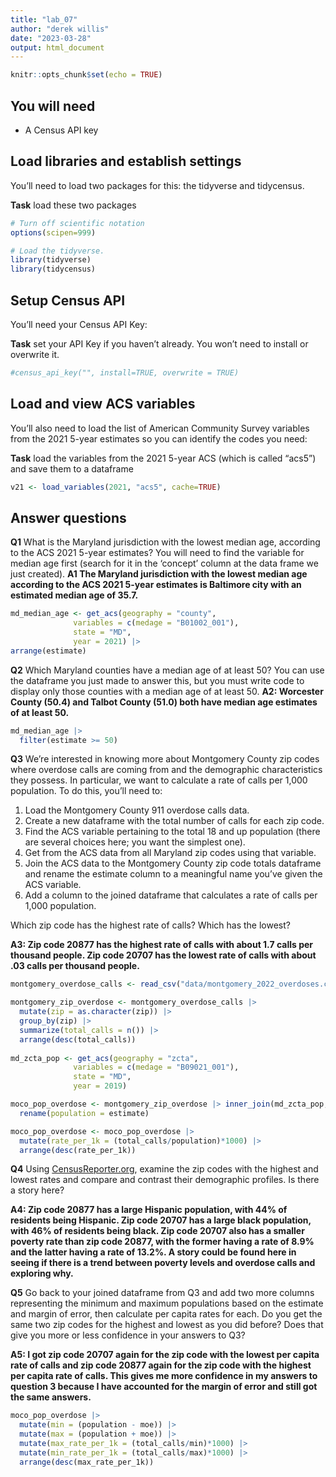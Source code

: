```yaml
---
title: "lab_07"
author: "derek willis"
date: "2023-03-28"
output: html_document
---
```


```r
knitr::opts_chunk$set(echo = TRUE)
```

## You will need

-   A Census API key

## Load libraries and establish settings

You'll need to load two packages for this: the tidyverse and tidycensus.

**Task** load these two packages

```r
# Turn off scientific notation
options(scipen=999)

# Load the tidyverse.
library(tidyverse)
library(tidycensus)
```

## Setup Census API

You'll need your Census API Key:

**Task** set your API Key if you haven't already. You won't need to install or overwrite it.

```r
#census_api_key("", install=TRUE, overwrite = TRUE)
```

## Load and view ACS variables

You'll also need to load the list of American Community Survey variables from the 2021 5-year estimates so you can identify the codes you need:

**Task** load the variables from the 2021 5-year ACS (which is called "acs5") and save them to a dataframe

```r
v21 <- load_variables(2021, "acs5", cache=TRUE)
```

## Answer questions

**Q1** What is the Maryland jurisdiction with the lowest median age, according to the ACS 2021 5-year estimates? You will need to find the variable for median age first (search for it in the 'concept' column at the data frame we just created). **A1 The Maryland jurisdiction with the lowest median age according to the ACS 2021 5-year estimates is Baltimore city with an estimated median age of 35.7.**

```r
md_median_age <- get_acs(geography = "county",
              variables = c(medage = "B01002_001"),
              state = "MD",
              year = 2021) |>
arrange(estimate)

```

**Q2** Which Maryland counties have a median age of at least 50? You can use the dataframe you just made to answer this, but you must write code to display only those counties with a median age of at least 50. **A2: Worcester County (50.4) and Talbot County (51.0) both have median age estimates of at least 50.**

```r
md_median_age |>
  filter(estimate >= 50)
```

**Q3** We're interested in knowing more about Montgomery County zip codes where overdose calls are coming from and the demographic characteristics they possess. In particular, we want to calculate a rate of calls per 1,000 population. To do this, you'll need to:

1.  Load the Montgomery County 911 overdose calls data.
2.  Create a new dataframe with the total number of calls for each zip code.
3.  Find the ACS variable pertaining to the total 18 and up population (there are several choices here; you want the simplest one).
4.  Get from the ACS data from all Maryland zip codes using that variable.
5.  Join the ACS data to the Montgomery County zip code totals dataframe and rename the estimate column to a meaningful name you've given the ACS variable.
6.  Add a column to the joined dataframe that calculates a rate of calls per 1,000 population.

Which zip code has the highest rate of calls? Which has the lowest?

**A3: Zip code 20877 has the highest rate of calls with about 1.7 calls per thousand people. Zip code 20707 has the lowest rate of calls with about .03 calls per thousand people.**

```r
montgomery_overdose_calls <- read_csv("data/montgomery_2022_overdoses.csv") 

montgomery_zip_overdose <- montgomery_overdose_calls |>
  mutate(zip = as.character(zip)) |>
  group_by(zip) |>
  summarize(total_calls = n()) |>
  arrange(desc(total_calls))
  
md_zcta_pop <- get_acs(geography = "zcta",
              variables = c(medage = "B09021_001"),
              state = "MD",
              year = 2019)

moco_pop_overdose <- montgomery_zip_overdose |> inner_join(md_zcta_pop, by=c('zip' = 'GEOID')) |>
  rename(population = estimate)

moco_pop_overdose <- moco_pop_overdose |> 
  mutate(rate_per_1k = (total_calls/population)*1000) |>
  arrange(desc(rate_per_1k))
```

**Q4** Using [CensusReporter.org](https://censusreporter.org/), examine the zip codes with the highest and lowest rates and compare and contrast their demographic profiles. Is there a story here?

**A4: Zip code 20877 has a large Hispanic population, with 44% of residents being Hispanic. Zip code 20707 has a large black population, with 46% of residents being black. Zip code 20707 also has a smaller poverty rate than zip code 20877, with the former having a rate of 8.9% and the latter having a rate of 13.2%. A story could be found here in seeing if there is a trend between poverty levels and overdose calls and exploring why.**

**Q5** Go back to your joined dataframe from Q3 and add two more columns representing the minimum and maximum populations based on the estimate and margin of error, then calculate per capita rates for each. Do you get the same two zip codes for the highest and lowest as you did before? Does that give you more or less confidence in your answers to Q3?

**A5: I got zip code 20707 again for the zip code with the lowest per capita rate of calls and zip code 20877 again for the zip code with the highest per capita rate of calls. This gives me more confidence in my answers to question 3 because I have accounted for the margin of error and still got the same answers.**

```r
moco_pop_overdose |>
  mutate(min = (population - moe)) |>
  mutate(max = (population + moe)) |>
  mutate(max_rate_per_1k = (total_calls/min)*1000) |>
  mutate(min_rate_per_1k = (total_calls/max)*1000) |>
  arrange(desc(max_rate_per_1k))
  
```
